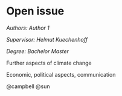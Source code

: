 # Open issue

*Authors: Author 1*

*Supervisor: Helmut Kuechenhoff*

*Degree: Bachelor Master  *   

Further aspects of climate change 

Economic, political aspects, communication 

@campbell @sun 
